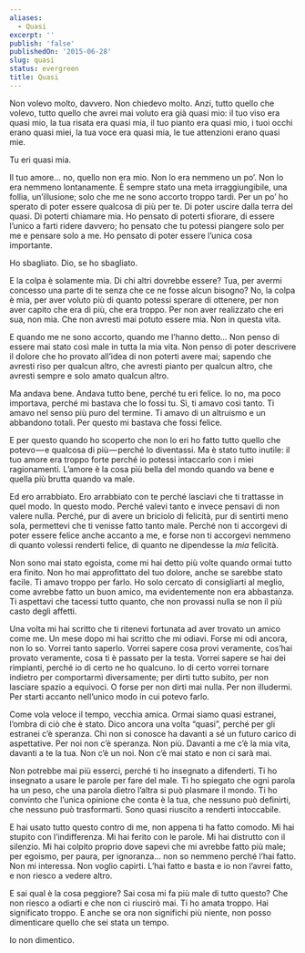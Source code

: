 ```yaml
---
aliases:
  - Quasi
excerpt: ''
publish: 'false'
publishedOn: '2015-06-28'
slug: quasi
status: evergreen
title: Quasi
---
```

Non volevo molto, davvero. Non chiedevo molto. Anzi, tutto quello che volevo, tutto quello che avrei mai voluto era già quasi mio: il tuo viso era quasi mio, la tua risata era quasi mia, il tuo pianto era quasi mio, i tuoi occhi erano quasi miei, la tua voce era quasi mia, le tue attenzioni erano quasi mie.

Tu eri quasi mia.

Il tuo amore… no, quello non era mio. Non lo era nemmeno un po’. Non lo era nemmeno lontanamente. È sempre stato una meta irraggiungibile, una follia, un’illusione; solo che me ne sono accorto troppo tardi. Per un po’ ho sperato di poter essere qualcosa di più per te. Di poter uscire dalla terra del quasi. Di poterti chiamare mia. Ho pensato di poterti sfiorare, di essere l’unico a farti ridere davvero; ho pensato che tu potessi piangere solo per me e pensare solo a me. Ho pensato di poter essere l’unica cosa importante.

Ho sbagliato. Dio, se ho sbagliato.

E la colpa è solamente mia. Di chi altri dovrebbe essere? Tua, per avermi concesso una parte di te senza che ce ne fosse alcun bisogno? No, la colpa è mia, per aver voluto più di quanto potessi sperare di ottenere, per non aver capito che era di più, che era troppo. Per non aver realizzato che eri sua, non mia. Che non avresti mai potuto essere mia. Non in questa vita.

E quando me ne sono accorto, quando me l’hanno detto… Non penso di essere mai stato così male in tutta la mia vita. Non penso di poter descrivere il dolore che ho provato all’idea di non poterti avere mai; sapendo che avresti riso per qualcun altro, che avresti pianto per qualcun altro, che avresti sempre e solo amato qualcun altro.

Ma andava bene. Andava tutto bene, perché tu eri felice. Io no, ma poco importava, perché mi bastava che lo fossi tu. Sì, ti amavo così tanto. Ti amavo nel senso più puro del termine. Ti amavo di un altruismo e un abbandono totali. Per questo mi bastava che fossi felice.

E per questo quando ho scoperto che non lo eri ho fatto tutto quello che potevo — e qualcosa di più — perché lo diventassi. Ma è stato tutto inutile: il tuo amore era troppo forte perché io potessi intaccarlo con i miei ragionamenti. L’amore è la cosa più bella del mondo quando va bene e quella più brutta quando va male.

Ed ero arrabbiato. Ero arrabbiato con te perché lasciavi che ti trattasse in quel modo. In questo modo. Perché valevi tanto e invece pensavi di non valere nulla. Perché, pur di avere un briciolo di felicità, pur di sentirti meno sola, permettevi che ti venisse fatto tanto male. Perché non ti accorgevi di poter essere felice anche accanto a me, e forse non ti accorgevi nemmeno di quanto volessi renderti felice, di quanto ne dipendesse la _mia_ felicità.

Non sono mai stato egoista, come mi hai detto più volte quando ormai tutto era finito. Non ho mai approfittato del tuo dolore, anche se sarebbe stato facile. Ti amavo troppo per farlo. Ho solo cercato di consigliarti al meglio, come avrebbe fatto un buon amico, ma evidentemente non era abbastanza. Ti aspettavi che tacessi tutto quanto, che non provassi nulla se non il più casto degli affetti.

Una volta mi hai scritto che ti ritenevi fortunata ad aver trovato un amico come me. Un mese dopo mi hai scritto che mi odiavi. Forse mi odi ancora, non lo so. Vorrei tanto saperlo. Vorrei sapere cosa provi veramente, cos’hai provato veramente, cosa ti è passato per la testa. Vorrei sapere se hai dei rimpianti, perché io di certo ne ho qualcuno. Io di certo vorrei tornare indietro per comportarmi diversamente; per dirti tutto subito, per non lasciare spazio a equivoci. O forse per non dirti mai nulla. Per non illudermi. Per starti accanto nell’unico modo in cui potevo farlo.

Come vola veloce il tempo, vecchia amica. Ormai siamo quasi estranei, l’ombra di ciò che è stato. Dico ancora una volta “quasi”, perché per gli estranei c’è speranza. Chi non si conosce ha davanti a sé un futuro carico di aspettative. Per noi non c’è speranza. Non più. Davanti a me c’è la mia vita, davanti a te la tua. Non c’è un noi. Non c’è mai stato e non ci sarà mai.

Non potrebbe mai più esserci, perché ti ho insegnato a difenderti. Ti ho insegnato a usare le parole per fare del male. Ti ho spiegato che ogni parola ha un peso, che una parola dietro l’altra si può plasmare il mondo. Ti ho convinto che l’unica opinione che conta è la tua, che nessuno può definirti, che nessuno può trasformarti. Sono quasi riuscito a renderti intoccabile.

E hai usato tutto questo contro di me, non appena ti ha fatto comodo. Mi hai stupito con l’indifferenza. Mi hai ferito con le parole. Mi hai distrutto con il silenzio. Mi hai colpito proprio dove sapevi che mi avrebbe fatto più male; per egoismo, per paura, per ignoranza… non so nemmeno perché l’hai fatto. Non mi interessa. Non voglio capirti. L’hai fatto e basta e io non l’avrei fatto, e non riesco a vedere altro.

E sai qual è la cosa peggiore? Sai cosa mi fa più male di tutto questo? Che non riesco a odiarti e che non ci riuscirò mai. Ti ho amata troppo. Hai significato troppo. E anche se ora non significhi più niente, non posso dimenticare quello che sei stata un tempo.

Io non dimentico.
